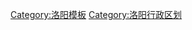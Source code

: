 <div style="position: relative">
{{Image label begin|image=Luoyang-m.png|width={{{width|500}}}|float={{{float|none}}}}} 
{{Image label|x=0.42|y=0.40|scale={{{width|500}}}|text=<span style="font-size:smaller;">'''[[宜阳县|<span style="color: black;">11.宜阳县</span>]]'''</span>}} 
{{Image label|x=0.20|y=0.45|scale={{{width|500}}}|text=<span style="font-size:smaller;">'''[[洛宁县|<span style="color: black;">15.洛宁县</span>]]'''</span>}} 
{{Image label|x=0.69|y=0.43|scale={{{width|500}}}|text=<span style="font-size:smaller;">'''[[伊川县|<span style="color: black;">9.伊川县</span>]]'''</span>}} 
{{Image label|x=0.80|y=0.30|scale={{{width|500}}}|text=<span style="font-size:smaller;">'''[[偃师市|<span style="color: black;">10.偃师市</span>]]'''</span>}} 
{{Image label|x=0.50|y=0.15|scale={{{width|500}}}|text=<span style="font-size:smaller;">'''[[新安县|<span style="color: black;">8.新安县</span>]]'''</span>}}
{{Image label|x=0.69|y=0.16|scale={{{width|500}}}|text=<span style="font-size:smaller;">'''[[孟津县|<span style="color: black;">12.孟津县</span>]]'''</span>}} 
 {{Image label|x=0.20|y=0.75|scale={{{width|500}}}|text=<span style="font-size:smaller;">'''[[栾川县|<span style="color: black;">13.栾川县</span>]]'''</span>}} 
{{Image label|x=0.50|y=0.66|scale={{{width|500}}}|text=<span style="font-size:smaller;">'''[[嵩县|<span style="color: black;">14.嵩县</span>]]'''</span>}} 
 {{Image label|x=0.68|y=0.65|scale={{{width|500}}}|text=<span style="font-size:smaller;">'''[[汝阳县|<span style="color: black;">7.汝阳县</span>]]'''</span>}} 
{{Image label|x=0.72|y=0.31|scale={{{width|500}}}|text=<span style="font-size:smaller;">'''[[洛龙区|<span style="color: black;">1</span>]]'''</span>}}
{{Image label|x=0.66|y=0.27|scale={{{width|500}}}|text=<span style="font-size:smaller;">'''[[涧西区|<span style="color: black;">2</span>]]'''</span>}}
{{Image label|x=0.67|y=0.236|scale={{{width|500}}}|text=<span style="font-size:smaller;">'''[[西工区|<span style="color: black;">3</span>]]'''</span>}}
{{Image label|x=0.71|y=0.234|scale={{{width|500}}}|text=<span style="font-size:smaller;">'''[[老城区|<span style="color: black;">4</span>]]'''</span>}}
{{Image label|x=0.745|y=0.246|scale={{{width|500}}}|text=<span style="font-size:smaller;">'''[[瀍河回族区|<span style="color: black;">5</span>]]'''</span>}}
{{Image label|x=0.79|y=0.12|scale={{{width|500}}}|text=<span style="font-size:smaller;">'''[[吉利区|<span style="color: black;">6</span>]]'''</span>}}
{{Image label end}}
</div>
<noinclude>
[[Category:洛阳模板]]
[[Category:洛阳行政区划]]
</noinclude>